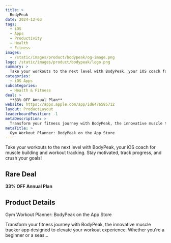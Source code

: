 ```yaml
---
title: >
  BodyPeak
date: 2024-12-03
tags:
  - iOS
  - Apps
  - Productivity
  - Health
  - Fitness
images:
  - /static/images/product/bodypeak/og-image.png
logo: /static/images/product/bodypeak/logo.png
summary: >
  Take your workouts to the next level with BodyPeak, your iOS coach for muscle building and workout tracking. Stay motivated, track progress, and crush your goals!
categories:
  - iOS Apps
subcategories:
  - Health & Fitness
deal: >
  **33% OFF Annual Plan**
website: https://apps.apple.com/app/id6476585712
layout: ProductLayout
leaderboardPosition: -1
metaDescription: >
  Transform your fitness journey with BodyPeak, the innovative muscle tracker app designed to elevate your workout experience. Whether you're a beginner or a seas…
metaTitle: >
  ‎Gym Workout Planner: BodyPeak on the App Store
---
```

Take your workouts to the next level with BodyPeak, your iOS coach for muscle building and workout tracking. Stay motivated, track progress, and crush your goals!

## Rare Deal

**33% OFF Annual Plan**

## Product Details

‎Gym Workout Planner: BodyPeak on the App Store

Transform your fitness journey with BodyPeak, the innovative muscle tracker app designed to elevate your workout experience. Whether you're a beginner or a seas…
